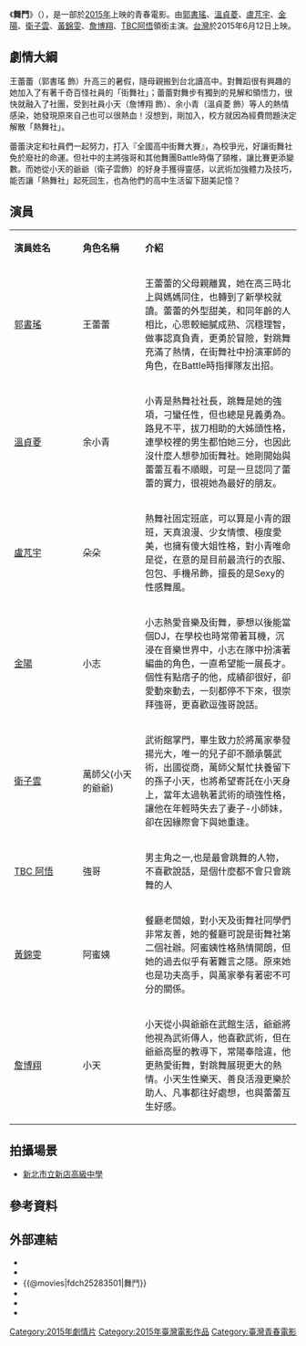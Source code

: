 {{Unreferenced|time=2017-04-29T07:00:22+00:00}}
{{電影資訊框
| 片名     = 舞鬥
| 電影原名 = ''{{lang|en|BATTLE UP！}}''
| 圖像     = 舞鬥.jpg
| 圖像說明 = 電影海報
| 導演     = [[何平_(台灣導演)|何平]]
| 監製     = {{plainlist |
* 梁宏志
* 郭志成
* 陳品竹
* 黃家勤
}}
| 製片     = 周芮安
| 編劇     = 賴惠君
| 主演     = {{plainlist |
* [[郭書瑤|郭書瑤]]
* 詹博翔
* [[溫貞菱|溫貞菱]]
* TBC阿悟
* [[衛子雲|衛子雲]]
* [[黃錦雯|黃錦雯]]
* [[金陽_(藝人)|金陽]]
* [[盧芃宇|盧芃宇]]
* TC小龍
* 洪巧怡
}}
| 配樂     = 許志遠
| 攝影     = {{plainlist |
* [[韓允中|韓允中]]
* 黃永泰
* 王國雄
}}
| 剪輯     = 蕭汝冠
| 製片商   = 華映娛樂股份有限公司
| 片長     = 81分鐘
| 產地     = {{台灣電影產地}}
| 語言     = 華語
| 上映日期 = {{film date|2015|06|12|臺灣}}
| 發行商   = 華映娛樂股份有限公司
| 票房     = [[新臺幣|新臺幣]] 119萬<small>（臺北）</small>
}}

《'''舞鬥'''》（{{lang-en|'''''BATTLE UP！'''''}}），是一部於[[2015年電影列表|2015年]]上映的青春電影。由[[郭書瑤|郭書瑤]]、[[溫貞菱|溫貞菱]]、[[盧芃宇|盧芃宇]]、[[金陽_(藝人)|金陽]]、[[衛子雲|衛子雲]]、[[黃錦雯|黃錦雯]]、[[詹博翔|詹博翔]]、[[TBC阿悟|TBC阿悟]]領銜主演。[[台灣|台灣]]於2015年6月12日上映。

== 劇情大綱==
王蕾蕾（郭書瑤 飾）升高三的暑假，隨母親搬到台北讀高中。對舞蹈很有興趣的她加入了有著千奇百怪社員的「街舞社」；蕾蕾對舞步有獨到的見解和領悟力，很快就融入了社團，受到社員小天（詹博翔 飾）、余小青（溫貞菱 飾）等人的熱情感染，她發現原來自己也可以很熱血！沒想到，剛加入，校方就因為經費問題決定解散「熱舞社」。

蕾蕾決定和社員們一起努力，打入『全國高中街舞大賽』，為校爭光，好讓街舞社免於廢社的命運。但社中的主將強哥和其他舞團Battle時傷了頸椎，讓比賽更添變數。而她從小天的爺爺（衛子雲飾）的好身手獲得靈感，以武術加強體力及技巧，能否讓「熱舞社」起死回生，也為他們的高中生活留下甜美記憶？

== 演員 ==
{|class="wikitable" width="60%"
|- style="background:#AFC7BA; color:snow" align=center
|style="width:22%"|'''演員姓名'''||style="width:20%"|'''角色名稱'''||style="width:50%"|'''介紹'''
|-
! [[郭書瑤|郭書瑤]]
! 王蕾蕾
| 王蕾蕾的父母親離異，她在高三時北上與媽媽同住，也轉到了新學校就讀。蕾蕾的外型甜美，和同年齡的人相比，心思較細膩成熟、沉穩理智，做事認真負責，更勇於冒險，對跳舞充滿了熱情，在街舞社中扮演軍師的角色，在Battle時指揮隊友出招。
|-
! [[溫貞菱|溫貞菱]]
! 余小青
| 小青是熱舞社社長，跳舞是她的強項，刁蠻任性，但也總是見義勇為。路見不平，拔刀相助的大姊頭性格，連學校裡的男生都怕她三分，也因此沒什麼人想參加街舞社。她剛開始與蕾蕾互看不順眼，可是一旦認同了蕾蕾的實力，很視她為最好的朋友。
|-
! [[盧芃宇|盧芃宇]]
! 朵朵
| 熱舞社固定班底，可以算是小青的跟班，天真浪漫、少女情懷、極度愛美，也擁有傻大姐性格，對小青唯命是從，在意的是目前最流行的衣服、包包、手機吊飾，擅長的是Sexy的性感舞風。
|-
![[金陽_(台灣男藝人)|金陽]]
! 小志
| 小志熱愛音樂及街舞，夢想以後能當個DJ，在學校也時常帶著耳機，沉浸在音樂世界中，小志在隊中扮演著編曲的角色，一直希望能一展長才。個性有點痞子的他，成績卻很好，卻愛動來動去，一刻都停不下來，很崇拜強哥，更喜歡逗強哥說話。
|-
![[衛子雲|衛子雲]]
! 萬師父(小天的爺爺)
| 武術館掌門，畢生致力於將萬家拳發揚光大，唯一的兒子卻不願承襲武術，出國從商，萬師父幫忙扶養留下的孫子小天，也將希望寄託在小天身上，當年太過執著武術的頑強性格，讓他在年輕時失去了妻子-小師妹，卻在因緣際會下與她重逢。 
|-
![[TBC_阿悟|TBC 阿悟]]
! 強哥
| 男主角之一,也是最會跳舞的人物，不喜歡說話，是個什麼都不會只會跳舞的人
|-
![[黃錦雯|黃錦雯]]
! 阿蜜姨
| 餐廳老闆娘，對小天及街舞社同學們非常友善，她的餐廳可說是街舞社第二個社辦。阿蜜姨性格熱情開朗，但她的過去似乎有著難言之隱。原來她也是功夫高手，與萬家拳有著密不可分的關係。
|-
![[詹博翔|詹博翔]]
! 小天
| 小天從小與爺爺在武館生活，爺爺將他視為武術傳人，他喜歡武術，但在爺爺高壓的教導下，常陽奉陰違，他更熱愛街舞，對跳舞展現更大的熱情。小天生性樂天、善良活潑更樂於助人、凡事都往好處想，也與蕾蕾互生好感。
|}

== 拍攝場景 ==
*[[新北市立新店高級中學|新北市立新店高級中學]]

== 參考資料 ==
{{reflist}}

== 外部連結 ==
* {{facebook|skyfilmsINtaiwan|華映娛樂}}
*{{Yahoomovie id|5753|舞鬥}}	
*{{@movies|fdch25283501|舞鬥}}
*{{douban|title=舞鬥}}
*{{hkmdb title|17300|舞鬥}}
*{{imdb title|6423704|舞鬥}}

{{Portal bar|台灣|電影}}
[[Category:2015年劇情片|Category:2015年劇情片]]
[[Category:2015年臺灣電影作品|Category:2015年臺灣電影作品]]
[[Category:臺灣青春電影|Category:臺灣青春電影]]